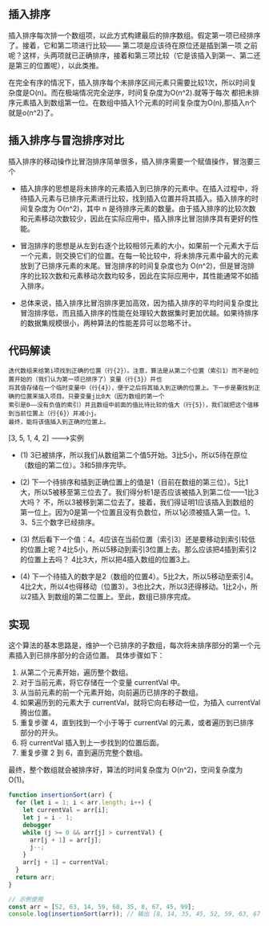 ## 插入排序
插入排序每次排一个数组项，以此方式构建最后的排序数组。假定第一项已经排序了。接着，它和第二项进行比较—— 第二项是应该待在原位还是插到第一项
之前呢？这样，头两项就已正确排序，接着和第三项比较（它是该插入到第一、第二还是第三的位置呢），以此类推。

在完全有序的情况下，插入排序每个未排序区间元素只需要比较1次，所以时间复杂度是O(n)。而在极端情况完全逆序，时间复杂度为O(n^2).就等于每次
都把未排序元素插入到数组第一位。在数组中插入1个元素的时间复杂度为O(n),那插入n个就是o(n^2)了。

## 插入排序与冒泡排序对比
插入排序的移动操作比冒泡排序简单很多，插入排序需要一个赋值操作，冒泡要三个

* 插入排序的思想是将未排序的元素插入到已排序的元素中。在插入过程中，将待插入元素与已排序元素进行比较，找到插入位置并将其插入。插入排序的时间复杂度为 O(n^2)，其中 n 是待排序元素的数量。由于插入排序的比较次数和元素移动次数较少，因此在实际应用中，插入排序比冒泡排序具有更好的性能。

* 冒泡排序的思想是从左到右逐个比较相邻元素的大小，如果前一个元素大于后一个元素，则交换它们的位置。在每一轮比较中，将未排序元素中最大的元素放到了已排序元素的末尾。冒泡排序的时间复杂度也为 O(n^2)，但是冒泡排序的比较次数和元素移动次数均较多，因此在实际应用中，其性能通常不如插入排序。

* 总体来说，插入排序比冒泡排序更加高效，因为插入排序的平均时间复杂度比冒泡排序低，而且插入排序的性能在处理较大数据集时更加优越。如果待排序的数据集规模很小，两种算法的性能差异可以忽略不计。

## 代码解读
```
迭代数组来给第i项找到正确的位置（行{2}）。注意，算法是从第二个位置（索引1）而不是0位置开始的（我们认为第一项已排序了）变量（行{3}）并也
将其值存储在一个临时变量中（行{4}），便于之后将其插入到正确的位置上。下一步是要找到正确的位置来插入项目。只要变量j比0大（因为数组的第一个
索引是0——没有负值的索引）并且数组中前面的值比待比较的值大（行{5}），我们就把这个值移到当前位置上（行{6}）并减小j。
最终，能将该值插入到正确的位置上。
```

[3, 5, 1, 4, 2] --->实例

<!-- ![](../../assets/img-排序/图2-插入排序.png) -->

* (1) 3已被排序，所以我们从数组第二个值5开始。3比5小，所以5待在原位（数组的第二位）。3和5排序完毕。

* (2) 下一个待排序和插到正确位置上的值是1（目前在数组的第三位）。5比1大，所以5被移至第三位去了。我们得分析1是否应该被插入到第二位——1比3大吗？
 不，所以3被移到第二位去了。接着，我们得证明1应该插入到数组的第一位上。因为0是第一个位置且没有负数位，所以1必须被插入第一位。1、3、5三个数字已经排序。

* (3) 然后看下一个值：4。4应该在当前位置（索引3）还是要移动到索引较低的位置上呢？4比5小，所以5移动到索引3位置上去。那么应该把4插到索引2的位置上去吗？
4比3大，所以把4插入数组的位置3上。

* (4) 下一个待插入的数字是2（数组的位置4）。5比2大，所以5移动至索引4。4比2大，所以4也得移动（位置3）。3也比2大，所以3还得移动。1比2小，所以2插入
到数组的第二位置上。至此，数组已排序完成。

## 实现
这个算法的基本思路是，维护一个已排序的子数组，每次将未排序部分的第一个元素插入到已排序部分的合适位置。
具体步骤如下：
1. 从第二个元素开始，遍历整个数组。
2. 对于当前元素，将它存储在一个变量 currentVal 中。
3. 从当前元素的前一个元素开始，向前遍历已排序的子数组。
4. 如果遍历到的元素大于 currentVal，就将它向右移动一位，为插入 currentVal 腾出位置。
5. 重复步骤 4，直到找到一个小于等于 currentVal 的元素，或者遍历到已排序部分的开头。
6. 将 currentVal 插入到上一步找到的位置后面。
7. 重复步骤 2 到 6，直到遍历完整个数组。

最终，整个数组就会被排序好，算法的时间复杂度为 O(n^2)，空间复杂度为 O(1)。
```js
function insertionSort(arr) {
  for (let i = 1; i < arr.length; i++) {
    let currentVal = arr[i];
    let j = i - 1;
    debugger
    while (j >= 0 && arr[j] > currentVal) {
      arr[j + 1] = arr[j];
      j--;
    }
    arr[j + 1] = currentVal;
  }
  return arr;
}

// 示例使用
const arr = [52, 63, 14, 59, 68, 35, 8, 67, 45, 99];
console.log(insertionSort(arr)); // 输出 [8, 14, 35, 45, 52, 59, 63, 67, 68, 99]
```